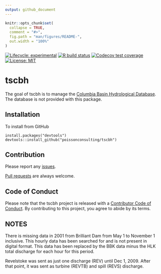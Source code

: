 ```yaml
---
output: github_document
---
```


<!-- README.md is generated from README.Rmd. Please edit that file -->

```r
knitr::opts_chunk$set(
  collapse = TRUE,
  comment = "#>",
  fig.path = "man/figures/README-",
  out.width = "100%"
)
```

<!-- badges: start -->
[![Lifecycle: experimental](https://img.shields.io/badge/lifecycle-experimental-orange.svg)](https://lifecycle.r-lib.org/articles/stages.html#experimental)
[![R build status](https://github.com/poissonconsulting/tscbh/workflows/R-CMD-check/badge.svg)](https://github.com/poissonconsulting/tscbh/actions)
[![Codecov test coverage](https://codecov.io/gh/poissonconsulting/tscbh/branch/master/graph/badge.svg)](https://codecov.io/gh/poissonconsulting/tscbh?branch=master)
[![License: MIT](https://img.shields.io/badge/License-MIT-green.svg)](https://opensource.org/license/mit/)
<!-- badges: end -->

# tscbh

The goal of tscbh is to manage the [Columbia Basin Hydrological Database](https://www.poissonconsulting.ca/data/2018/05/15/columbia-basin-hydrological-database.html).
The database is not provided with this package.

## Installation

To install from GitHub
```
install.packages("devtools")
devtools::install_github("poissonconsulting/tscbh")
```

## Contribution

Please report any [issues](https://github.com/poissonconsulting/tscbh/issues).

[Pull requests](https://github.com/poissonconsulting/tscbh/pulls) are always welcome.

## Code of Conduct

Please note that the tscbh project is released with a [Contributor Code of Conduct](https://contributor-covenant.org/version/2/0/CODE_OF_CONDUCT.html). By contributing to this project, you agree to abide by its terms.

## NOTES

There is missing data in 2001 from Brilliant Dam from May 1 to November 1 inclusive.  This hourly data has been searched for and is not present in digital format. This data has been replaced by the BBK data minus the HLK total discharge for each hour for this period.

Revelstoke was sent as just one discharge (REV) until Dec 1, 2009. After that point, it was sent as turbine (REVTB) and spill (REVS) discharge.
